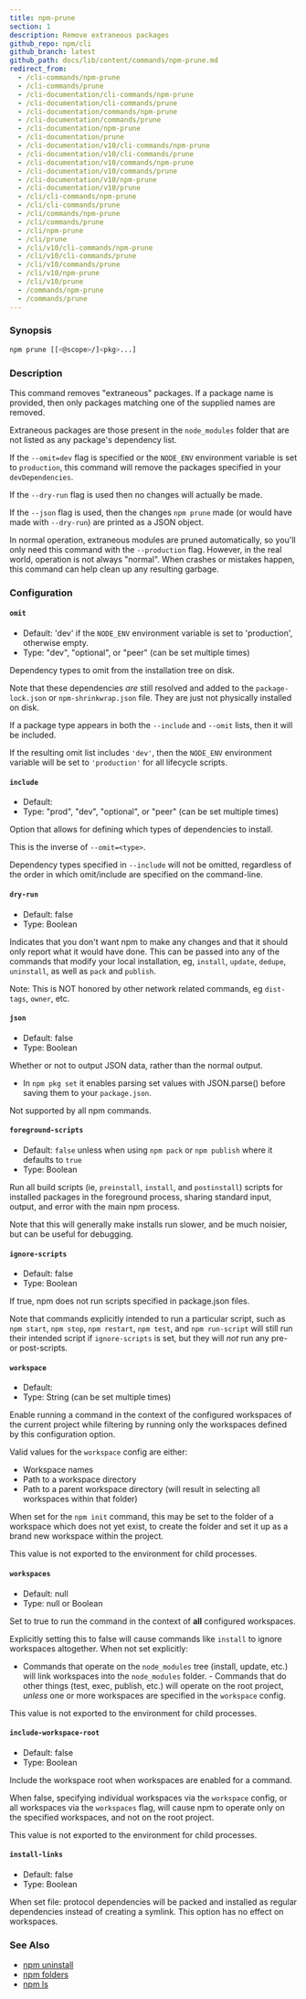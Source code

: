 ```yaml
---
title: npm-prune
section: 1
description: Remove extraneous packages
github_repo: npm/cli
github_branch: latest
github_path: docs/lib/content/commands/npm-prune.md
redirect_from:
  - /cli-commands/npm-prune
  - /cli-commands/prune
  - /cli-documentation/cli-commands/npm-prune
  - /cli-documentation/cli-commands/prune
  - /cli-documentation/commands/npm-prune
  - /cli-documentation/commands/prune
  - /cli-documentation/npm-prune
  - /cli-documentation/prune
  - /cli-documentation/v10/cli-commands/npm-prune
  - /cli-documentation/v10/cli-commands/prune
  - /cli-documentation/v10/commands/npm-prune
  - /cli-documentation/v10/commands/prune
  - /cli-documentation/v10/npm-prune
  - /cli-documentation/v10/prune
  - /cli/cli-commands/npm-prune
  - /cli/cli-commands/prune
  - /cli/commands/npm-prune
  - /cli/commands/prune
  - /cli/npm-prune
  - /cli/prune
  - /cli/v10/cli-commands/npm-prune
  - /cli/v10/cli-commands/prune
  - /cli/v10/commands/prune
  - /cli/v10/npm-prune
  - /cli/v10/prune
  - /commands/npm-prune
  - /commands/prune
---
```


### Synopsis

```bash
npm prune [[<@scope>/]<pkg>...]
```

### Description

This command removes "extraneous" packages. If a package name is provided, then only packages matching one of the supplied names are removed.

Extraneous packages are those present in the `node_modules` folder that are not listed as any package's dependency list.

If the `--omit=dev` flag is specified or the `NODE_ENV` environment variable is set to `production`, this command will remove the packages specified in your `devDependencies`.

If the `--dry-run` flag is used then no changes will actually be made.

If the `--json` flag is used, then the changes `npm prune` made (or would have made with `--dry-run`) are printed as a JSON object.

In normal operation, extraneous modules are pruned automatically, so you'll only need this command with the `--production` flag. However, in the real world, operation is not always "normal". When crashes or mistakes happen, this command can help clean up any resulting garbage.

### Configuration

#### `omit`

- Default: 'dev' if the `NODE_ENV` environment variable is set to 'production', otherwise empty.
- Type: "dev", "optional", or "peer" (can be set multiple times)

Dependency types to omit from the installation tree on disk.

Note that these dependencies _are_ still resolved and added to the `package-lock.json` or `npm-shrinkwrap.json` file. They are just not physically installed on disk.

If a package type appears in both the `--include` and `--omit` lists, then it will be included.

If the resulting omit list includes `'dev'`, then the `NODE_ENV` environment variable will be set to `'production'` for all lifecycle scripts.

#### `include`

- Default:
- Type: "prod", "dev", "optional", or "peer" (can be set multiple times)

Option that allows for defining which types of dependencies to install.

This is the inverse of `--omit=<type>`.

Dependency types specified in `--include` will not be omitted, regardless of the order in which omit/include are specified on the command-line.

#### `dry-run`

- Default: false
- Type: Boolean

Indicates that you don't want npm to make any changes and that it should only report what it would have done. This can be passed into any of the commands that modify your local installation, eg, `install`, `update`, `dedupe`, `uninstall`, as well as `pack` and `publish`.

Note: This is NOT honored by other network related commands, eg `dist-tags`, `owner`, etc.

#### `json`

- Default: false
- Type: Boolean

Whether or not to output JSON data, rather than the normal output.

- In `npm pkg set` it enables parsing set values with JSON.parse() before saving them to your `package.json`.

Not supported by all npm commands.

#### `foreground-scripts`

- Default: `false` unless when using `npm pack` or `npm publish` where it defaults to `true`
- Type: Boolean

Run all build scripts (ie, `preinstall`, `install`, and `postinstall`) scripts for installed packages in the foreground process, sharing standard input, output, and error with the main npm process.

Note that this will generally make installs run slower, and be much noisier, but can be useful for debugging.

#### `ignore-scripts`

- Default: false
- Type: Boolean

If true, npm does not run scripts specified in package.json files.

Note that commands explicitly intended to run a particular script, such as `npm start`, `npm stop`, `npm restart`, `npm test`, and `npm run-script` will still run their intended script if `ignore-scripts` is set, but they will _not_ run any pre- or post-scripts.

#### `workspace`

- Default:
- Type: String (can be set multiple times)

Enable running a command in the context of the configured workspaces of the current project while filtering by running only the workspaces defined by this configuration option.

Valid values for the `workspace` config are either:

- Workspace names
- Path to a workspace directory
- Path to a parent workspace directory (will result in selecting all workspaces within that folder)

When set for the `npm init` command, this may be set to the folder of a workspace which does not yet exist, to create the folder and set it up as a brand new workspace within the project.

This value is not exported to the environment for child processes.

#### `workspaces`

- Default: null
- Type: null or Boolean

Set to true to run the command in the context of **all** configured workspaces.

Explicitly setting this to false will cause commands like `install` to ignore workspaces altogether. When not set explicitly:

- Commands that operate on the `node_modules` tree (install, update, etc.) will link workspaces into the `node_modules` folder. - Commands that do other things (test, exec, publish, etc.) will operate on the root project, _unless_ one or more workspaces are specified in the `workspace` config.

This value is not exported to the environment for child processes.

#### `include-workspace-root`

- Default: false
- Type: Boolean

Include the workspace root when workspaces are enabled for a command.

When false, specifying individual workspaces via the `workspace` config, or all workspaces via the `workspaces` flag, will cause npm to operate only on the specified workspaces, and not on the root project.

This value is not exported to the environment for child processes.

#### `install-links`

- Default: false
- Type: Boolean

When set file: protocol dependencies will be packed and installed as regular dependencies instead of creating a symlink. This option has no effect on workspaces.

### See Also

- [npm uninstall](/cli/v10/commands/npm-uninstall)
- [npm folders](/cli/v10/configuring-npm/folders)
- [npm ls](/cli/v10/commands/npm-ls)
